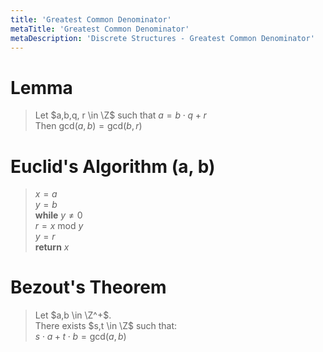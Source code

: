```yaml
---
title: 'Greatest Common Denominator'
metaTitle: 'Greatest Common Denominator'
metaDescription: 'Discrete Structures - Greatest Common Denominator'
---
```


<link
  rel="stylesheet"
  href="https://cdn.jsdelivr.net/npm/katex@0.11.0/dist/katex.min.css"
  integrity="sha384-BdGj8xC2eZkQaxoQ8nSLefg4AV4/AwB3Fj+8SUSo7pnKP6Eoy18liIKTPn9oBYNG"
  crossOrigin="anonymous"
/>

# Lemma

> Let $a,b,q, r \in \Z$ such that $a=b\cdot q + r$  
> Then $\mathrm{gcd}(a,b) = \mathrm{gcd}(b,r)$

# Euclid's Algorithm (a, b)

> $x = a$  
> $y = b$  
> **while** $y \neq 0$  
>  $r = x  \ \mathrm{mod} \ y$  
>  $y = r$  
> **return** $x$

# Bezout's Theorem

> Let $a,b \in \Z^+$.  
> There exists $s,t \in \Z$ such that:  
> $s\cdot a + t\cdot b = \mathrm{gcd}(a,b)$
